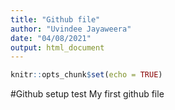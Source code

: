 ```yaml
---
title: "Github file"
author: "Uvindee Jayaweera"
date: "04/08/2021"
output: html_document
---
```


```r
knitr::opts_chunk$set(echo = TRUE)
```

#Github setup test 
My first github file 